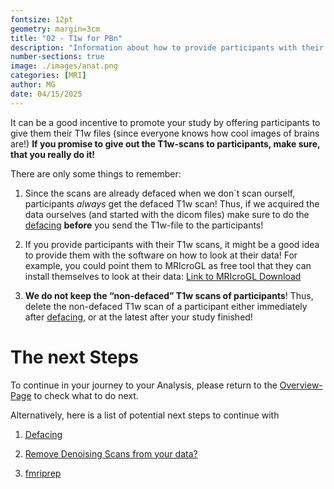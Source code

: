 ```yaml
---
fontsize: 12pt
geometry: margin=3cm
title: "02 - T1w for PBn"
description: "Information about how to provide participants with their T1w image"
number-sections: true
image: ./images/anat.png
categories: [MRI]
author: MG
date: 04/15/2025
---
```


It can be a good incentive to promote your study by offering participants to give them their T1w files (since everyone knows how cool images of brains are!) **If you promise to give out the T1w-scans to participants, make sure, that you really do it!**

There are only some things to remember:

1.  Since the scans are already defaced when we don´t scan ourself, participants *always* get the defaced T1w scan! Thus, if we acquired the data ourselves (and started with the dicom files) make sure to do the [defacing](defacing.qmd) **before** you send the T1w-file to the participants!

2.  If you provide participants with their T1w scans, it might be a good idea to provide them with the software on how to look at their data! For example, you could point them to MRIcroGL as free tool that they can install themselves to look at their data: [Link to MRIcroGL Download](https://www.nitrc.org/projects/mricrogl/)

3.  **We do not keep the "non-defaced" T1w scans of participants**! Thus, delete the non-defaced T1w scan of a participant either immediately after [defacing](defacing.qmd), or at the latest after your study finished!

# The next Steps

To continue in your journey to your Analysis, please return to the [Overview-Page](Overview_fromDICOMtoGLM.qmd) to check what to do next.

Alternatively, here is a list of potential next steps to continue with

1.  [Defacing](defacing.qmd)

2.  [Remove Denoising Scans from your data?](RemoveDenoisingScan.qmd)

3.  [fmriprep](run_fmriprep.qmd)
